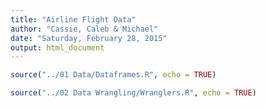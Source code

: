 ```yaml
---
title: "Airline Flight Data"
author: "Cassie, Caleb & Michael"
date: "Saturday, February 28, 2015"
output: html_document
---
```


```r
source("../01 Data/Dataframes.R", echo = TRUE)
```

```r
source("../02 Data Wrangling/Wranglers.R", echo = TRUE)
```